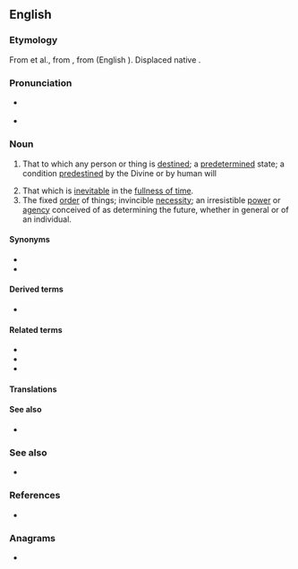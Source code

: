 {{also|Destiny}}
==English==
{{wikipedia}}

===Etymology===
From {{inh|en|enm|destine}} et al., from {{der|en|fro|destinee}}, from {{der|en|la|destino|dēstinō}} (English {{m|en|destine}}). Displaced native {{ncog|ang|wyrd}}.

===Pronunciation===
* {{a|UK}} {{IPA|en|/ˈdɛstɪni/}}
* {{audio|en|en-us-destiny.ogg|Audio (US)}}

===Noun===
{{en-noun}}

# That to which any person or thing is [[destined]]; a [[predetermined]] state; a condition [[predestine]]d by the Divine or by human will
#: {{syn|en|fate|lot}}
#: {{ux|en|Death is the '''destiny''' of all mortal men.}}
# That which is [[inevitable]] in the [[fullness of time]].
# The fixed [[order]] of things; invincible [[necessity]]; an irresistible [[power]] or [[agency]] conceived of as determining the future, whether in general or of an individual.
#: {{syn|en|fate}}
#: {{ux|en|Dara doesn't believe in using dating apps - she insists that '''destiny''' will find her other half.}}

====Synonyms====
* {{l|en|fate}}
* {{l|en|orlay}}

====Derived terms====
* {{l|en|date with destiny}}

====Related terms====
* {{l|en|destinate}}
* {{l|en|destination}}
* {{l|en|destine}}

====Translations====
{{trans-see|predetermined condition; fate; fixed order of things|fate}}

====See also====
* {{l|en|doom}}

===See also===
* {{l|en|destination}}

===References===
* {{R:Webster 1913}}

===Anagrams===
* {{anagrams|en|a=deinsty|density}}